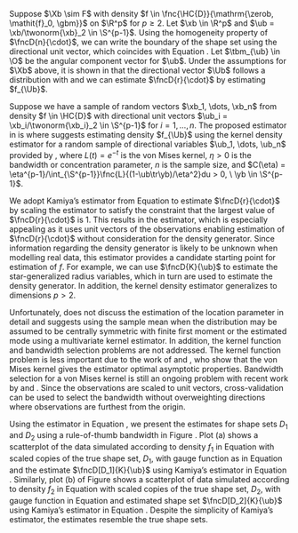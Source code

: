 

<!-- Removing for proposal -->
<!-- The most commonly used nonparametric density estimator is the histogram \citep{Hardle2004} due to its simple construction and interpretation. The histogram is motivated by the intuitive idea that a density can be estimated at $x$ by the proportion of observations in an interval containing $x$. The shape of a histogram is governed by the choices of binwidth $h$ and origin $x_0$. The choice-of-origin problem is eliminated by defining intervals around $x$ instead of fixing all intervals based on some origin point. If we let the interval around $x$ be of length $2h$ so that the interval is $(x - h, x + h)$, the estimator is \eqq{ -->
<!--   \est{f}_{\text{hist}}(x) = \frac{1}{n2h}\sumto{i=1}{n}\Ibb{x_i \in (x - h, x + h)}, -->
<!-- } where $n$ is the sample size, $h$ is the length of the interval, and $\Ibb{\cdot}$ is the indicator function. The normalizing constant $2h$ ensures that the area under the histogram is 1. -->

<!-- We can rewrite the above estimator using the uniform kernel function, \eqq{ -->
<!--   \fnc{K_{\text{unif}}}{u} = \frac{1}{2}\Ibb{\abs{u}\leq 1}, -->
<!-- } so that \eqq{ -->
<!--   \fnc{\est{f}_{\text{hist}}}{x} = \frac{1}{nh}\sumto{i=1}{n}\fnc{K_{\text{unif}}}{\frac{x - x_i}{h}} -->
<!-- } The issue with this estimator is that it is piecewise constant and thus has points of discontinuity which introduces bias which can be large when the \ac{pdf} is smooth. -->

<!-- Generalizing through the kernel function $\fnc{K}{u}$, we can solve the issue of discontinuities by selecting a smooth continuous kernel function since the estimator inherits the continuity and differentiability properties of $K$. The result is the kernel density estimator \citep{Rosenblatt1956, Parzen1962} which is a normalized kernel estimator with the specific goal of estimating a smooth \ac{pdf}. The kernel density estimator requires specification of bandwidth parameter $h$ and kernel function $K$. -->

<!-- The kernel function assigns a sequence of weights to observations based on their distance from $x$ with observations closer to $x$ receiving higher weights. Suppose we have observations $x_1, \dots, x_n$. The sequence of weights for each $x_i$ are determined by a kernel function $K(u)$ where $u = (x - x_i)/h$ for bandwidth $h>0$. The process of deriving this estimator is formalized by \eqq{ -->
<!--   \fnc{\est{f}_{\text{kern}}}{x} = \frac{1}{nh}\sum_{i=1}^n\fnc{K_h}{u} = \frac{1}{nh}\sum_{i=1}^nK\paren{\frac{x - x_i}{h}}, -->
<!-- } where we require that the kernel function integrates to $1$. -->

<!--  Some common kernel functions include -->

<!--   1. Triangle - $\paren{1 - \abs{u}}\Ibb{\abs{u} \leq 1}$; -->

<!--   1. Epanechnikov - $\frac{3}{4}\paren{1 - u^2}\Ibb{\abs{u} \leq 1}$; -->

<!--   1. Quartic (Biweight) - $\frac{15}{16}\paren{1 - u^2}^2\Ibb{\abs{u} \leq 1}$; -->

<!--   1. Triweight - $\frac{35}{32}\paren{1 - u^2}^3\Ibb{\abs{u} \leq 1}$; -->

<!--   1. Gaussian - $\frac{1}{\sqrt{2\pi}}\expo{-\frac{1}{2}u^2}$; -->

<!--   1. Cosine - $\frac{\pi}{2}\cos\paren{\frac{\pi}{2}u}\Ibb{\abs{u}\leq 1}$, -->

<!-- where $h$ can be referred to as the window, scale parameter, bandwidth, smoothing parameter or concentration parameter. This list is not nearly exhaustive, and many other kernel functions are given in the literature derived to have desirable asymptotic properties for different settings. -->

Suppose $\Xb \sim F$ with density $f \in \fnc{\HC{D}}{\mathrm{\zerob, \mathit{f}_0, \gbm}}$ on $\R^p$ for $p \geq 2$. Let $\xb \in \R^p$ and $\ub = \xb/\twonorm{\xb}_2 \in \S^{p-1}$. Using the homogeneity property of $\fncD{n}{\cdot}$, we can write the boundary of the shape set using the directional unit vector, \eqq{
  \bdry{D} = \set{\xb \in \R^p : \fncD{n}{\xb} = 1} = \set{\xb \in \R^p : \ub\fncD{n}{\xb} = \ub}
    = \set{\xb \in \R^p : \xb\fncD{n}{\ub} = \ub} = \set{\frac{1}{\fncD{n}{\ub}}\ub : \ub \in \S^{p-1}},
} which coincides with Equation \eqref{Eq:boundary-u}. Let $\tbm_{\ub} \in \O$ be the angular component vector for $\ub$. Under the assumptions for $\Xb$ above, it is shown in \citet[Lemma 3.1]{Kamiya2019} that the directional vector $\Ub$ follows a distribution with \ac{pdf} \eqq{
  \fnc{f_{\Ub}}{\ub} \ \propto \ \fncD{n}{\ub}^{-p} = \fncD{r}{\tbm_{\ub}}^{p},
} and we can estimate $\fncD{r}{\cdot}$ by estimating $f_{\Ub}$.

Suppose we have a sample of random vectors $\xb_1, \dots, \xb_n$ from density $f \in \HC{D}$ with directional unit vectors $\ub_i = \xb_i/\twonorm{\xb_i}_2 \in \S^{p-1}$ for $i = 1, \dots, n$. The proposed estimator in \citet{Kamiya2019} is \eeq[estimator-Kamiya] {
  \bdry{\est{D}_n} = \set{\fnc{\est{f}_{\Ub}^{(n)}}{\ub}^{1/p}\ub : \ub \in \S^{p-1}},
} where \citet{Kamiya2019} suggests estimating density $f_{\Ub}$ using the kernel density estimator for a random sample of directional variables $\ub_1, \dots, \ub_n$ provided by \citet{Hall1987}, \eeq[estimator-Hall]{
  \fnc{\est{f}_{\Ub}^{(n)}}{\ub} = \frac{C(\eta)}{n\eta^{p-1}}\sumto{i=1}{n}\fnc{L}{\frac{1-\ub\tr\ub_i}{\eta^2}},
} where $L(t)=e^{-t}$ is the von Mises kernel, $\eta>0$ is the bandwidth or concentration parameter, $n$ is the sample size, and $C(\eta) = \eta^{p-1}/\int_{\S^{p-1}}\fnc{L}{(1-\ub\tr\yb)/\eta^2}du > 0, \ \yb \in \S^{p-1}$.

We adopt Kamiya's estimator from Equation \eqref{Eq:estimator-Kamiya} to estimate $\fncD{r}{\cdot}$ by scaling the estimator to satisfy the constraint that the largest value of $\fncD{r}{\cdot}$ is 1. This results in the estimator, \eeq[K-standard]{
  \fncD{K}{\ub} = \dfrac{1}{\maxa[\ub \in \S^{p-1}]{\fnc{\est{f}_{\Ub}^{(n)}}{\ub}^{1/p}\ub}}\fnc{\est{f}_{\Ub}^{(n)}}{\ub}^{1/p}\ub,
} which is especially appealing as it uses unit vectors of the observations enabling estimation of $\fncD{r}{\cdot}$ without consideration for the density generator. Since information regarding the density generator is likely to be unknown when modelling real data, this estimator provides a candidate starting point for estimation of $f$. For example, we can use $\fncD{K}{\ub}$ to estimate the star-generalized radius variables, which in turn are used to estimate the density generator. In addition, the kernel density estimator generalizes to dimensions $p > 2$.

Unfortunately, \citet{Kamiya2019} does not discuss the estimation of the location parameter in detail and suggests using the sample mean when the distribution may be assumed to be centrally symmetric with finite first moment or the estimated mode using a multivariate kernel estimator. In addition, the kernel function and bandwidth selection problems are not addressed. The kernel function problem is less important due to the work of \citet{Hall1987} and \citet{Bai1988}, who show that the von Mises kernel gives the estimator optimal asymptotic properties. Bandwidth selection for a von Mises kernel is still an ongoing problem with recent work by \citet{Taylor2008} and \citet{Portugues2013}. Since the observations are scaled to unit vectors, cross-validation can be used to select the bandwidth without overweighting directions where observations are furthest from the origin.

Using the estimator in Equation \eqref{Eq:K-standard}, we present the estimates for shape sets $D_1$ and $D_2$ using a rule-of-thumb bandwidth \citep{Taylor2008} in Figure \ref{Fig:kde-plots}. Plot (a) shows a scatterplot of the data simulated according to density $f_1$ in Equation \eqref{Eq:Simulation-1} with scaled copies of the true shape set, $D_1$, with gauge function as in Equation \eqref{Eq:simulation-1} and the estimate $\fncD[D_1]{K}{\ub}$ using Kamiya's estimator in Equation \eqref{Eq:K-standard}. Similarly, plot (b) of Figure \ref{Fig:kde-plots} shows a scatterplot of data simulated according to density $f_2$ in Equation \eqref{Eq:Simulation-2} with scaled copies of the true shape set, $D_2$, with gauge function in Equation \eqref{Eq:simulation-2} and estimated shape set $\fncD[D_2]{K}{\ub}$ using Kamiya's estimator in Equation \eqref{Eq:K-standard}. Despite the simplicity of Kamiya's estimator, the estimates resemble the true shape sets.

\begin{figure}[h]
\begin{subfigure}{.5\textwidth}
\includegraphics[]{../Thesis/images/Sim01/kde.1.png}
\end{subfigure}%
\begin{subfigure}{.5\textwidth}
\includegraphics[]{../Thesis/images/Sim03/kde.3.png}
\end{subfigure}
\caption{Kamiya's estimate for simulated datasets: Plot (a) shows a scatterplot of data simulated from $f_1$ in Equation \eqref{Eq:Simulation-1} with true shape set $D_1$ having gauge function in Equation \eqref{Eq:simulation-1} and Kamiya's estimate in Equation \eqref{Eq:K-standard}; Plot (b) shows a scatterplot of data simulated from $f_2$ in Equation \eqref{Eq:Simulation-2} with true shape set $D_2$ having gauge function in Equation \eqref{Eq:simulation-2} and Kamiya's estimate}
\label{Fig:kde-plots}
\end{figure}

<!-- ![\label{Fig:sim-1-kde}Scatterplot of data simulated from density in Equation \eqref{Eq:Simulation-1} with scaled copies of the true shape set with gauge function in Equation \eqref{Eq:simulation-1} and Kamiya's estimator in Equation \eqref{Eq:K-standard}](../Thesis/images/Sim01/kde.1.png){width=50%}![\label{Fig:sim-2-kde}Scatterplot of data simulated from density in Equation \eqref{Eq:Simulation-2} with scaled copies of the true shape set with gauge function in Equation \eqref{Eq:simulation-2} and Kamiya's estimator in Equation \eqref{Eq:K-standard}](../Thesis/images/Sim03/kde.3.png){width=50%} -->

